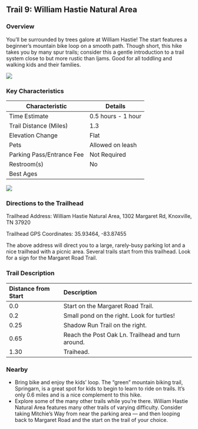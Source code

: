 ## Trail 9: William Hastie Natural Area

### Overview

You'll be surrounded by trees galore at William Hastie! The start features a beginner's mountain bike loop on a smooth path. Though short, this hike takes you by many spur trails; consider this a gentle introduction to a trail system close to but more rustic than Ijams. Good for all toddling and walking kids and their families.

![](img/trail-09-figure-01.jpg)

### Key Characteristics

| **Characteristic**     | **Details**         |
|-------------------------|---------------------|
| Time Estimate          | 0.5 hours - 1 hour           |
| Trail Distance (Miles) | 1.3                 |
| Elevation Change       | Flat          |
| Pets                   | Allowed on leash         |
| Parking Pass/Entrance Fee | Not Required         |
| Restroom(s)            | No      |
| Best Ages              |                     |

![](maps/trail-09-map.jpeg)

### Directions to the Trailhead

Trailhead Address: William Hastie Natural Area, 1302 Margaret Rd, Knoxville, TN 37920

Trailhead GPS Coordinates: 35.93464, -83.87455

The above address will direct you to a large, rarely-busy parking lot and a nice trailhead with a picnic area. Several trails start from this trailhead. Look for a sign for the Margaret Road Trail.

### Trail Description

| Distance from Start | Description                                       |
|:--------------------|:--------------------------------------------------|
| 0.0                 | Start on the Margaret Road Trail.                 |
| 0.2                 | Small pond on the right. Look for turtles!        |
| 0.25                | Shadow Run Trail on the right.                    |
| 0.65                | Reach the Post Oak Ln. Trailhead and turn around. |
| 1.30                | Traihead.                                         |

### Nearby

-   Bring bike and enjoy the kids' loop. The "green" mountain biking trail, Springarn, is a great spot for kids to begin to learn to ride on trails. It's only 0.6 miles and is a nice complement to this hike.
-   Explore some of the many other trails while you're there. William Hastie Natural Area features many other trails of varying difficulty. Consider taking Mitchie's Way from near the parking area --- and then looping back to Margaret Road and the start on the trail of your choice.
